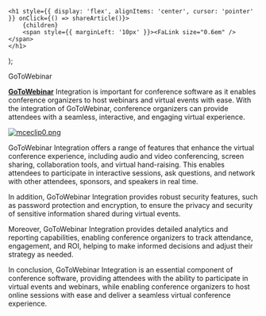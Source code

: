 

    <h1 style={{ display: 'flex', alignItems: 'center', cursor: 'pointer' }} onClick={() => shareArticle()}>
        {children} 
        <span style={{ marginLeft: '10px' }}><FaLink size="0.6em" /></span>
    </h1>
);

<ToastContainer />

<ClickableTitle>GoToWebinar</ClickableTitle>




[**GoToWebinar**](https://www.goto.com/webinar) Integration is important for conference software as it enables conference organizers to host webinars and virtual events with ease. With the integration of GoToWebinar, conference organizers can provide attendees with a seamless, interactive, and engaging virtual experience.


[![mceclip0.png](../../../resources/article-images/13507614132627-GoToWebinar_1.png)](https://www.goto.com/webinar)


GoToWebinar Integration offers a range of features that enhance the virtual conference experience, including audio and video conferencing, screen sharing, collaboration tools, and virtual hand-raising. This enables attendees to participate in interactive sessions, ask questions, and network with other attendees, sponsors, and speakers in real time.


In addition, GoToWebinar Integration provides robust security features, such as password protection and encryption, to ensure the privacy and security of sensitive information shared during virtual events.


Moreover, GoToWebinar Integration provides detailed analytics and reporting capabilities, enabling conference organizers to track attendance, engagement, and ROI, helping to make informed decisions and adjust their strategy as needed.


In conclusion, GoToWebinar Integration is an essential component of conference software, providing attendees with the ability to participate in virtual events and webinars, while enabling conference organizers to host online sessions with ease and deliver a seamless virtual conference experience.



